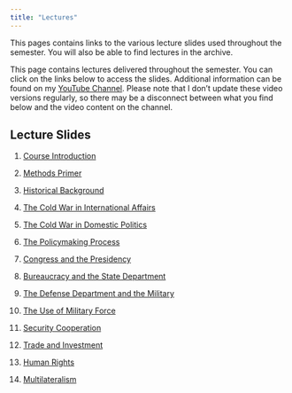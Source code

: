 ---
title: "Lectures"
---

This pages contains links to the various lecture slides used throughout the semester. You will also be able to find lectures in the archive.

This page contains lectures delivered throughout the semester. You can click on the links below to access the slides. Additional information can be found on my [YouTube Channel](https://www.youtube.com/channel/UC7AzCLAufJAMCKkDL77clzw). Please note that I don't update these video versions regularly, so there may be a disconnect between what you find below and the video content on the channel.

## Lecture Slides

1. [Course Introduction](lectures/introduction.html)

2. [Methods Primer](lectures/methods-primer.html)

3. [Historical Background](lectures/historical-background.html)

4. [The Cold War in International Affairs](lectures/cold-war-international.html)

5. [The Cold War in Domestic Politics](lectures/cold-war-domestic.html)

6. [The Policymaking Process](lectures/policymaking.html)

7. [Congress and the Presidency](lectures/congress-and-presidency.html)

8. [Bureaucracy and the State Department](lectures/bureaucracy.html)

9. [The Defense Department and the Military](lectures/defense-military.html)

10. [The Use of Military Force](lectures/military-force.html)

11. [Security Cooperation](lectures/security-cooperation.html)

12. [Trade and Investment](lectures/trade-investment.html)

13. [Human Rights](lectures/human-rights.html)

14. [Multilateralism](lectures/multilateralism.html)
